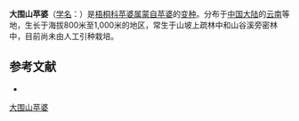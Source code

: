 {{Infraspeciesbox
| name = 大围山苹婆
| status = 
| status_system = 
| image =
| 
regnum = [[植物界|植物界]] Plantae
| species link = 蒙自苹婆
| species = henryi
| varietas = cunea
| authority = Chun et Hsue in Arnold Arb.
}}

'''大围山苹婆'''（[[学名|学名]]：{{lang|la|''Sterculia henryi'' var. ''cuneata''}}）是[[梧桐科|梧桐科]][[苹婆属|苹婆属]][[蒙自苹婆|蒙自苹婆]]的[[变种|变种]]。分布于[[中国大陆|中国大陆]]的[[云南|云南]]等地，生长于海拔800米至1,000米的地区，常生于山坡上疏林中和山谷溪旁密林中，目前尚未由人工引种栽培。

== 参考文献 ==
<div class="references-small">
* {{cite web| url =http://www.bioinfo.cn/db05/KmzwSpecies.php?action=view&id=28926| title =大围山苹婆（变种）| work =《中国高等植物数据库全库》| publisher =中国科学院微生物研究所| author =昆明植物研究所| accessdate =2009-02-26| deadurl =yes| archiveurl =https://web.archive.org/web/20160305040355/http://www.bioinfo.cn/db05/KmzwSpecies.php?action=view&id=28926| archivedate =2016-03-05}}
</div>
{{Taxonbar|from=Q10934332}}

[[Category:苹婆属|大围山苹婆]]


{{植物小作品}}